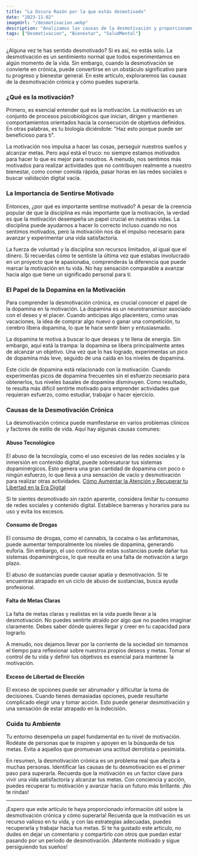 ```yaml
---
title: "La Oscura Razón por la que estás desmotivado"
date: "2023-11-02"
imageUrl: "/desmotivacion.webp"
description: "Analizamos las causas de la desmotivación y proporcionamos estrategias efectivas para superarla. Descubre cómo recuperar tu impulso y restaurar la pasión en tus actividades diarias para lograr un sentido renovado de propósito."
tags: ["Desmotivacion", "Bienestar", "SaludMental"]
---
```


<CustomImage
  src="https://raw.githubusercontent.com/sebiten/posts/main/images/desmotivacion.webp"
  alt="La Oscura Razón por la que estás desmotivado"
/>

¿Alguna vez te has sentido desmotivado? Si es así, no estás solo. La desmotivación es un sentimiento normal que todos experimentamos en algún momento de la vida. Sin embargo, cuando la desmotivación se convierte en crónica, puede convertirse en un obstáculo significativo para tu progreso y bienestar general. En este artículo, exploraremos las causas de la desmotivación crónica y cómo puedes superarla.

### ¿Qué es la motivación?

Primero, es esencial entender qué es la motivación. La motivación es un conjunto de procesos psicobiológicos que inician, dirigen y mantienen comportamientos orientados hacia la consecución de objetivos definidos. En otras palabras, es tu biología diciéndote: "Haz esto porque puede ser beneficioso para ti".

La motivación nos impulsa a hacer las cosas, perseguir nuestros sueños y alcanzar metas. Pero aquí está el truco: no siempre estamos motivados para hacer lo que es mejor para nosotros. A menudo, nos sentimos más motivados para realizar actividades que no contribuyen realmente a nuestro bienestar, como comer comida rápida, pasar horas en las redes sociales o buscar validación digital vacía.

### La Importancia de Sentirse Motivado

Entonces, ¿por qué es importante sentirse motivado? A pesar de la creencia popular de que la disciplina es más importante que la motivación, la verdad es que la motivación desempeña un papel crucial en nuestras vidas. La disciplina puede ayudarnos a hacer lo correcto incluso cuando no nos sentimos motivados, pero la motivación nos da el impulso necesario para avanzar y experimentar una vida satisfactoria.

La fuerza de voluntad y la disciplina son recursos limitados, al igual que el dinero. Si recuerdas cómo te sentiste la última vez que estabas involucrado en un proyecto que te apasionaba, comprenderás la diferencia que puede marcar la motivación en tu vida. No hay sensación comparable a avanzar hacia algo que tiene un significado personal para ti.

### El Papel de la Dopamina en la Motivación

Para comprender la desmotivación crónica, es crucial conocer el papel de la dopamina en la motivación. La dopamina es un neurotransmisor asociado con el deseo y el placer. Cuando anticipas algo placentero, como unas vacaciones, la idea de comprar algo nuevo o ganar una competición, tu cerebro libera dopamina, lo que te hace sentir bien y entusiasmado.

La dopamina te motiva a buscar lo que deseas y te llena de energía. Sin embargo, aquí está la trampa: la dopamina se libera principalmente antes de alcanzar un objetivo. Una vez que lo has logrado, experimentas un pico de dopamina más leve, seguido de una caída en los niveles de dopamina.

Este ciclo de dopamina está relacionado con la motivación. Cuando experimentas picos de dopamina frecuentes sin el esfuerzo necesario para obtenerlos, tus niveles basales de dopamina disminuyen. Como resultado, te resulta más difícil sentirte motivado para emprender actividades que requieran esfuerzo, como estudiar, trabajar o hacer ejercicio.

### Causas de la Desmotivación Crónica

La desmotivación crónica puede manifestarse en varios problemas clínicos y factores de estilo de vida. Aquí hay algunas causas comunes:

#### **Abuso Tecnológico**

El abuso de la tecnología, como el uso excesivo de las redes sociales y la inmersión en contenido digital, puede sobresaturar tus sistemas dopaminérgicos. Esto genera una gran cantidad de dopamina con poco o ningún esfuerzo, lo que lleva a una sensación de vacío y desmotivación para realizar otras actividades. [Cómo Aumentar la Atención y Recuperar tu Libertad en la Era Digital](https://abelardo.blog/posts/aumentar-la-atencion)

Si te sientes desmotivado sin razón aparente, considera limitar tu consumo de redes sociales y contenido digital. Establece barreras y horarios para su uso y evita los excesos.

#### **Consumo de Drogas**

El consumo de drogas, como el cannabis, la cocaína o las anfetaminas, puede aumentar temporalmente los niveles de dopamina, generando euforia. Sin embargo, el uso continuo de estas sustancias puede dañar tus sistemas dopaminérgicos, lo que resulta en una falta de motivación a largo plazo.

El abuso de sustancias puede causar apatía y desmotivación. Si te encuentras atrapado en un ciclo de abuso de sustancias, busca ayuda profesional.

#### **Falta de Metas Claras**

La falta de metas claras y realistas en la vida puede llevar a la desmotivación. No puedes sentirte atraído por algo que no puedes imaginar claramente. Debes saber dónde quieres llegar y creer en tu capacidad para lograrlo.

A menudo, nos dejamos llevar por la corriente de la sociedad sin tomarnos el tiempo para reflexionar sobre nuestros propios deseos y metas. Tomar el control de tu vida y definir tus objetivos es esencial para mantener la motivación.

#### **Exceso de Libertad de Elección**

El exceso de opciones puede ser abrumador y dificultar la toma de decisiones. Cuando tienes demasiadas opciones, puede resultarte complicado elegir una y tomar acción. Esto puede generar desmotivación y una sensación de estar atrapado en la indecisión.

### **Cuida tu Ambiente**

Tu entorno desempeña un papel fundamental en tu nivel de motivación. Rodéate de personas que te inspiren y apoyen en la búsqueda de tus metas. Evita a aquellos que promuevan una actitud derrotista o pesimista.

En resumen, la desmotivación crónica es un problema real que afecta a muchas personas. Identificar las causas de tu desmotivación es el primer paso para superarla. Recuerda que la motivación es un factor clave para vivir una vida satisfactoria y alcanzar tus metas. Con conciencia y acción, puedes recuperar tu motivación y avanzar hacia un futuro más brillante. ¡No te rindas!

---

¡Espero que este artículo te haya proporcionado información útil sobre la desmotivación crónica y cómo superarla! Recuerda que la motivación es un recurso valioso en tu vida, y con las estrategias adecuadas, puedes recuperarla y trabajar hacia tus metas. Si te ha gustado este artículo, no dudes en dejar un comentario y compartirlo con otros que puedan estar pasando por un período de desmotivación. ¡Mantente motivado y sigue persiguiendo tus sueños!

<RandomLinks/>
